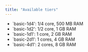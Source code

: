 ```yaml
---
title: "Available tiers"
---
```


- `basic-1d4': 1/4 core, 500 MB RAM
- `basic-1d2': 1/2 core, 1 GB RAM
- `basic-1d1': 1 core, 2 GB RAM
- `basic-2d1': 1 cores, 4 GB RAM
- `basic-4d1': 2 cores, 8 GB RAM

